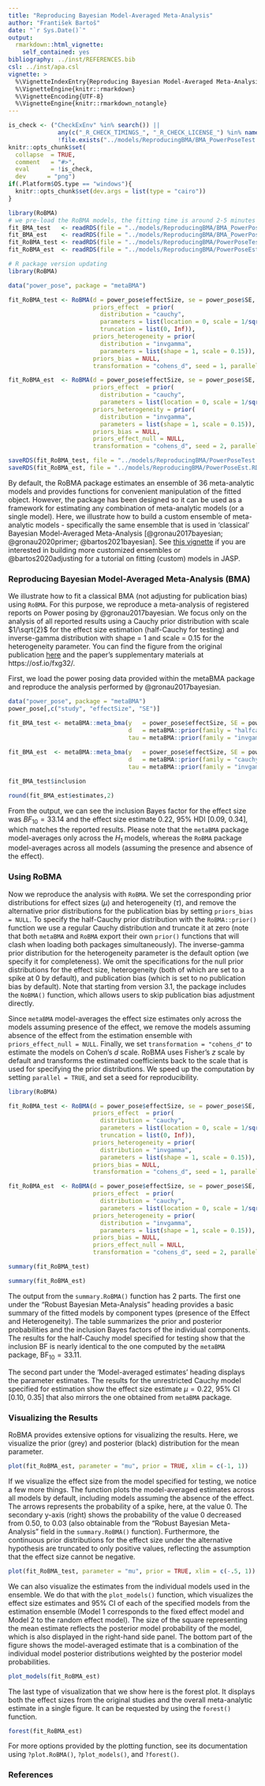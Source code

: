 ```yaml
---
title: "Reproducing Bayesian Model-Averaged Meta-Analysis"
author: "František Bartoš"
date: "`r Sys.Date()`"
output:
  rmarkdown::html_vignette:
    self_contained: yes
bibliography: ../inst/REFERENCES.bib
csl: ../inst/apa.csl
vignette: >
  %\VignetteIndexEntry{Reproducing Bayesian Model-Averaged Meta-Analysis}
  %\VignetteEngine{knitr::rmarkdown}
  %\VignetteEncoding{UTF-8}
  %\VignetteEngine{knitr::rmarkdown_notangle}
---
```


```r
is_check <- ("CheckExEnv" %in% search()) ||
              any(c("_R_CHECK_TIMINGS_", "_R_CHECK_LICENSE_") %in% names(Sys.getenv())) ||
              !file.exists("../models/ReproducingBMA/BMA_PowerPoseTest.RDS")
knitr::opts_chunk$set(
  collapse  = TRUE,
  comment   = "#>",
  eval      = !is_check,
  dev      = "png")
if(.Platform$OS.type == "windows"){
  knitr::opts_chunk$set(dev.args = list(type = "cairo"))
}
```
```r
library(RoBMA)
# we pre-load the RoBMA models, the fitting time is around 2-5 minutes
fit_BMA_test   <- readRDS(file = "../models/ReproducingBMA/BMA_PowerPoseTest.RDS")
fit_BMA_est    <- readRDS(file = "../models/ReproducingBMA/BMA_PowerPoseEst.RDS")
fit_RoBMA_test <- readRDS(file = "../models/ReproducingBMA/PowerPoseTest.RDS")
fit_RoBMA_est  <- readRDS(file = "../models/ReproducingBMA/PowerPoseEst.RDS")
```

```r
# R package version updating
library(RoBMA)

data("power_pose", package = "metaBMA")

fit_RoBMA_test <- RoBMA(d = power_pose$effectSize, se = power_pose$SE, study_names = power_pose$study,
                        priors_effect  = prior(
                          distribution = "cauchy",
                          parameters = list(location = 0, scale = 1/sqrt(2)),
                          truncation = list(0, Inf)),
                        priors_heterogeneity = prior(
                          distribution = "invgamma",
                          parameters = list(shape = 1, scale = 0.15)),
                        priors_bias = NULL,
                        transformation = "cohens_d", seed = 1, parallel = TRUE)

fit_RoBMA_est  <- RoBMA(d = power_pose$effectSize, se = power_pose$SE, study_names = power_pose$study,
                        priors_effect  = prior(
                          distribution = "cauchy",
                          parameters = list(location = 0, scale = 1/sqrt(2))),
                        priors_heterogeneity = prior(
                          distribution = "invgamma",
                          parameters = list(shape = 1, scale = 0.15)),
                        priors_bias = NULL,
                        priors_effect_null = NULL,
                        transformation = "cohens_d", seed = 2, parallel = TRUE)

saveRDS(fit_RoBMA_test, file = "../models/ReproducingBMA/PowerPoseTest.RDS")
saveRDS(fit_RoBMA_est, file = "../models/ReproducingBMA/PowerPoseEst.RDS")
```

By default, the RoBMA package estimates an ensemble of 36 meta-analytic models and provides functions for convenient manipulation of the fitted object. However, the package has been designed so it can be used as a framework for estimating any combination of meta-analytic models (or a single model). Here, we illustrate how to build a custom ensemble of meta-analytic models - specifically the same ensemble that is used in 'classical' Bayesian Model-Averaged Meta-Analysis [@gronau2017bayesian; @gronau2020primer; @bartos2021bayesian]. See [this vignette](CustomEnsembles.html) if you are interested in building more customized ensembles or @bartos2020adjusting for a tutorial on fitting (custom) models in JASP.


### Reproducing Bayesian Model-Averaged Meta-Analysis (BMA)

We illustrate how to fit a classical BMA (not adjusting for publication bias) using `RoBMA`. For this purpose, we reproduce a meta-analysis of registered reports on Power posing by @gronau2017bayesian. We focus only on the analysis of all reported results using a Cauchy prior distribution with scale $1/\sqrt{2}$ for the effect size estimation (half-Cauchy for testing) and inverse-gamma distribution with shape = 1 and scale = 0.15 for the heterogeneity parameter. You can find the figure from the original publication [here](https://www.flickr.com/photos/149473606@N08/34086113581/in/dateposted-public/) and the paper's supplementary materials at https://osf.io/fxg32/.

First, we load the power posing data provided within the metaBMA package and reproduce the analysis performed by @gronau2017bayesian.

```r
data("power_pose", package = "metaBMA")
power_pose[,c("study", "effectSize", "SE")]
``` 
``` r
fit_BMA_test <- metaBMA::meta_bma(y   = power_pose$effectSize, SE = power_pose$SE,
                                  d   = metaBMA::prior(family = "halfcauchy", param = 1/sqrt(2)),
                                  tau = metaBMA::prior(family = "invgamma", param = c(1, .15)))
 
fit_BMA_est  <- metaBMA::meta_bma(y   = power_pose$effectSize, SE = power_pose$SE,
                                  d   = metaBMA::prior(family = "cauchy", param = c(0, 1/sqrt(2))),
                                  tau = metaBMA::prior(family = "invgamma", param = c(1, .15)))
``` 
```r
fit_BMA_test$inclusion

round(fit_BMA_est$estimates,2)
```

From the output, we can see the inclusion Bayes factor for the effect size was $BF_{10} = 33.14$ and the effect size estimate 0.22, 95% HDI [0.09, 0.34], which matches the reported results. Please note that the `metaBMA` package model-averages only across the $H_{1}$ models, whereas the `RoBMA` package model-averages across all models (assuming the presence and absence of the effect).

### Using RoBMA

Now we reproduce the analysis with `RoBMA`. We set the corresponding prior distributions for effect sizes ($\mu$) and heterogeneity ($\tau$), and remove the alternative prior distributions for the publication bias by setting `priors_bias = NULL`. To specify the half-Cauchy prior distribution with the `RoBMA::prior()` function we use a regular Cauchy distribution and truncate it at zero (note that both `metaBMA` and `RoBMA` export their own `prior()` functions that will clash when loading both packages simultaneously). The inverse-gamma prior distribution for the heterogeneity parameter is the default option (we specify it for completeness). We omit the specifications for the null prior distributions for the effect size, heterogeneity (both of which are set to a spike at 0 by default), and publication bias (which is set to no publication bias by default). Note that starting from version 3.1, the package includes the `NoBMA()` function, which allows users to skip publication bias adjustment directly.

Since `metaBMA` model-averages the effect size estimates only across the models assuming presence of the effect, we remove the models assuming absence of the effect from the estimation ensemble with `priors_effect_null = NULL`. Finally, we set `transformation = "cohens_d"` to estimate the models on Cohen's *d* scale. RoBMA uses Fisher's *z* scale by default and transforms the estimated coefficients back to the scale that is used for specifying the prior distributions. We speed up the computation by setting `parallel = TRUE`, and set a seed for reproducibility.

``` r
library(RoBMA)

fit_RoBMA_test <- RoBMA(d = power_pose$effectSize, se = power_pose$SE, study_names = power_pose$study,
                        priors_effect  = prior(
                          distribution = "cauchy",
                          parameters = list(location = 0, scale = 1/sqrt(2)),
                          truncation = list(0, Inf)),
                        priors_heterogeneity = prior(
                          distribution = "invgamma",
                          parameters = list(shape = 1, scale = 0.15)),
                        priors_bias = NULL,
                        transformation = "cohens_d", seed = 1, parallel = TRUE)

fit_RoBMA_est  <- RoBMA(d = power_pose$effectSize, se = power_pose$SE, study_names = power_pose$study,
                        priors_effect  = prior(
                          distribution = "cauchy",
                          parameters = list(location = 0, scale = 1/sqrt(2))),
                        priors_heterogeneity = prior(
                          distribution = "invgamma",
                          parameters = list(shape = 1, scale = 0.15)),
                        priors_bias = NULL,
                        priors_effect_null = NULL,
                        transformation = "cohens_d", seed = 2, parallel = TRUE)
```
```r
summary(fit_RoBMA_test)

summary(fit_RoBMA_est)
```


The output from the `summary.RoBMA()` function has 2 parts. The first one under the "Robust Bayesian Meta-Analysis" heading provides a basic summary of the fitted models by component types (presence of the Effect and Heterogeneity). The table summarizes the prior and posterior probabilities and the inclusion Bayes factors of the individual components. The results for the half-Cauchy model specified for testing show that the inclusion BF is nearly identical to the one computed by the `metaBMA` package, $\text{BF}_{10} = 33.11$. 

The second part under the 'Model-averaged estimates' heading displays the parameter estimates. The results for the unrestricted Cauchy model specified for estimation show the effect size estimate $\mu = 0.22$, 95% CI [0.10, 0.35] that also mirrors the one obtained from `metaBMA` package.


### Visualizing the Results

RoBMA provides extensive options for visualizing the results. Here, we visualize the prior (grey) and posterior (black) distribution for the mean parameter.

```r
plot(fit_RoBMA_est, parameter = "mu", prior = TRUE, xlim = c(-1, 1))
```

If we visualize the effect size from the model specified for testing, we notice a few more things. The function plots the model-averaged estimates across all models by default, including models assuming the absence of the effect. The arrows represents the probability of a spike, here, at the value 0. The secondary y-axis (right) shows the probability of the value 0 decreased from 0.50, to 0.03 (also obtainable from the "Robust Bayesian Meta-Analysis" field in the `summary.RoBMA()` function). Furthermore, the continuous prior distributions for the effect size under the alternative hypothesis are truncated to only positive values, reflecting the assumption that the effect size cannot be negative. 
 
```r
plot(fit_RoBMA_test, parameter = "mu", prior = TRUE, xlim = c(-.5, 1))
```


We can also visualize the estimates from the individual models used in the ensemble. We do that with the `plot_models()` function, which visualizes the effect size estimates and 95% CI of each of the specified models from the estimation ensemble (Model 1 corresponds to the fixed effect model and Model 2 to the random effect model). The size of the square representing the mean estimate reflects the posterior model probability of the model, which is also displayed in the right-hand side panel. The bottom part of the figure shows the model-averaged estimate that is a combination of the individual model posterior distributions weighted by the posterior model probabilities.

```r
plot_models(fit_RoBMA_est)
```

The last type of visualization that we show here is the forest plot. It displays both the effect sizes from the original studies and the overall meta-analytic estimate in a single figure. It can be requested by using the `forest()` function.

```r
forest(fit_RoBMA_est)
```

For more options provided by the plotting function, see its documentation using `?plot.RoBMA()`, `?plot_models()`, and `?forest()`.

### References
